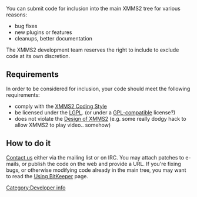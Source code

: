 {{Navbar}}

You can submit code for inclusion into the main XMMS2 tree for various reasons:

* bug fixes
* new plugins or features
* cleanups, better documentation

The XMMS2 development team reserves the right to include to exclude code at its own discretion.

== Requirements ==
In order to be considered for inclusion, your code should meet the following requirements:

* comply with the [[XMMS2 Coding Style]]
* be licensed under the [http://www.gnu.org/copyleft/lesser.html LGPL]. (or under a [http://www.gnu.org/philosophy/license-list.html#GPLCompatibleLicenses GPL-compatible] license?)
* does not violate the [[Design of XMMS2]] (e.g. some really dodgy hack to allow XMMS2 to play video.. somehow)

== How to do it ==
[[About#Contact_info | Contact us]] either via the mailing list or on IRC. You may attach patches to e-mails, or publish the code on the web and provide a URL. If you're fixing bugs, or otherwise modifying code already in the main tree, you may want to read the [[Using BitKeeper]] page.

[[Category:Developer info]]
